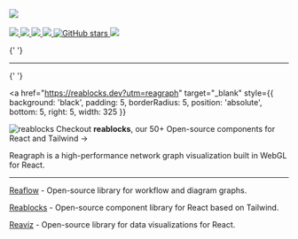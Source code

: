 
<Meta title="Docs/Intro" />

<div style={{ margin: '0 auto', maxWidth: '600px', color: 'white', textAlign: 'center' }}>
  <img
    style={{ width: '75%', margin: '0 auto 2em auto' }}
    src="https://github.com/reaviz/reagraph/raw/master/docs/assets/logo.png"
  />
  <br />
  <br />
  <a href="https://github.com/reaviz/reagraph/workflows/build/" target="_blank">
    <img src="https://github.com/reaviz/reagraph/workflows/build/badge.svg?branch=master" />
  </a>
  <a href="https://npm.im/reagraph" target="_blank">
    <img src="https://img.shields.io/npm/v/reagraph.svg" />
  </a>
  <a href="https://npm.im/reagraph" target="_blank">
    <img src="https://badgen.net/npm/dw/reagraph" />
  </a>
  <a href="https://github.com/reaviz/reagraph/blob/master/LICENSE" target="_blank">
    <img src="https://badgen.now.sh/badge/license/apache2" />
  </a>
  <a href="https://github.com/reaviz/reagraph" target="_blank">
    <img alt="GitHub stars" src="https://img.shields.io/github/stars/reaviz/reagraph?style=social" />
  </a>
  <a href="https://discord.gg/tt8wGExq35" target="_blank">
    <img src="https://img.shields.io/discord/773948315037073409?label=discord" />
  </a>

{' '}

<hr />

{' '}

<a
  href="https://reablocks.dev?utm=reagraph"
  target="_blank"
  style={{
    background: 'black',
    padding: 5,
    borderRadius: 5,
    position: 'absolute',
    bottom: 5,
    right: 5,
    width: 325
  }}
>
  <img src={img} alt="reablocks" />
  Checkout <strong>reablocks</strong>, our 50+ Open-source components for React and
  Tailwind →
</a>

Reagraph is a high-performance network graph visualization built in WebGL for React.

---

[Reaflow](https://reaflow.dev?utm=reagraph) - Open-source library for workflow and diagram graphs.

[Reablocks](https://reablocks.dev?utm=reagraph) - Open-source component library for React based on Tailwind.

[Reaviz](https://reaviz.io?utm=reagraph) - Open-source library for data visualizations for React.

</div>
